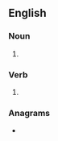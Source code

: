 ==English==

===Noun===
{{head|en|noun plural form}}

# {{plural of|pong|lang=en}}

===Verb===
{{head|en|verb form}}

# {{en-third-person singular of|pong}}

===Anagrams===
* {{anagrams|en|spong}}